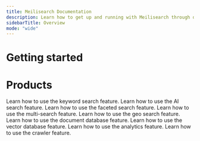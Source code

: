 ```yaml
---
title: Meilisearch Documentation
description: Learn how to get up and running with Meilisearch through documentation, tutorials, APIs and code examples.
sidebarTitle: Overview
mode: "wide"
---
```


# Getting started

<CardGroup cols={3}>
  <Card
    href="/documentation/getting-started/first-project"
    title="First project"
  ></Card>
  <Card
    href="/documentation/getting-started/sdks/javascript"
    title="Javascript SDK"
  ></Card>
</CardGroup>

# Products

<CardGroup cols={3}>
  <Card href="/documentation/products/keyword-search" title="Keyword search">
    Learn how to use the keyword search feature.
  </Card>
  <Card href="/documentation/products/ai-search" title="AI search">
    Learn how to use the AI search feature.
  </Card>
  <Card href="/documentation/products/faceted-search" title="Faceted search">
    Learn how to use the faceted search feature.
  </Card>
  <Card href="/documentation/products/multi-search" title="Multi-search">
    Learn how to use the multi-search feature.
  </Card>
  <Card href="/documentation/products/geo-search" title="Geo search">
    Learn how to use the geo search feature.
  </Card>
  <Card
    href="/documentation/products/document-database"
    title="Document database"
  >
    Learn how to use the document database feature.
  </Card>
  <Card href="/documentation/products/vector-database" title="Vector database">
    Learn how to use the vector database feature.
  </Card>
  <Card href="/documentation/platform/analytics" title="Analytics">
    Learn how to use the analytics feature.
  </Card>
  <Card href="/documentation/platform/crawler" title="Crawler">
    Learn how to use the crawler feature.
  </Card>
</CardGroup>
